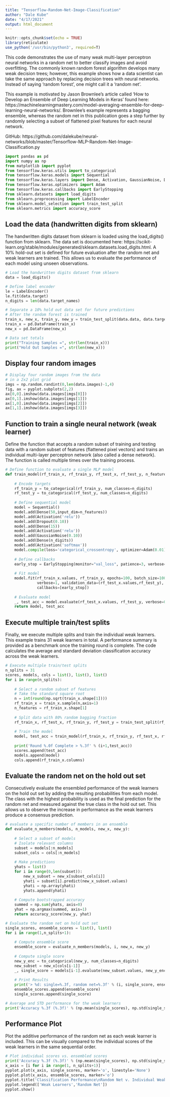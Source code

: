 ```yaml
---
title: "Tensorflow-Random-Net-Image-Classification"
author: "Dale Kube"
date: "4/17/2021"
output: html_document
---
```


```r
knitr::opts_chunk$set(echo = TRUE)
library(reticulate)
use_python('/usr/bin/python3', required=T)
```

This code demonstrates the use of many weak multi-layer perceptron neural networks in a random net to better classify images and avoid overfitting. The commonly known random forest algorithm develops many weak decision trees; however, this example shows how a data scientist can take the same approach by replacing decision trees with neural networks. Instead of saying ‘random forest’, one might call it a ‘random net’.

This example is motivated by Jason Brownlee’s article called ‘How to Develop an Ensemble of Deep Learning Models in Keras’ found here: https://machinelearningmastery.com/model-averaging-ensemble-for-deep-learning-neural-networks/. Brownlee’s example represents a bagging ensemble, whereas the random net in this publication goes a step further by randomly selecting a subset of flattened pixel features for each neural network.

GitHub: https://github.com/dalekube/neural-networks/blob/master/Tensorflow-MLP-Random-Net-Image-Classification.py

```python
import pandas as pd
import numpy as np
from matplotlib import pyplot
from tensorflow.keras.utils import to_categorical
from tensorflow.keras.models import Sequential
from tensorflow.keras.layers import Dense, Activation, GaussianNoise, Dropout
from tensorflow.keras.optimizers import Adam
from tensorflow.keras.callbacks import EarlyStopping
from sklearn.datasets import load_digits
from sklearn.preprocessing import LabelEncoder
from sklearn.model_selection import train_test_split
from sklearn.metrics import accuracy_score
```

## Load the data (handwritten digits from sklearn)

The handwritten digits dataset from sklearn is loaded using the load_digits() function from sklearn. The data set is documented here: https://scikit-learn.org/stable/modules/generated/sklearn.datasets.load_digits.html. A 10% hold-out set is defined for future evaluation after the random net and weak learners are trained. This allows us to evaluate the performance of each model using unseen observations.

```python
# Load the handwritten digits dataset from sklearn
data = load_digits()

# Define label encoder
le = LabelEncoder()
le.fit(data.target)
n_digits = len(data.target_names)

# Separate a 10% hold out data set for future predictions
# After the random forest is trained
train_x, new_x, train_y, new_y = train_test_split(data.data, data.target, stratify=data.target, test_size=0.1)
train_x = pd.DataFrame(train_x)
new_x = pd.DataFrame(new_x)

# Data set totals
print("Training Samples =", str(len(train_x)))
print("Hold Out Samples =", str(len(new_x)))
```

## Display four random images

```python
# Display four random images from the data
# in a 2x2 plot grid
imgs = np.random.randint(0,len(data.images)-1,4)
fig, ax = pyplot.subplots(2,2)
ax[0,0].imshow(data.images[imgs[0]])
ax[0,1].imshow(data.images[imgs[1]])
ax[1,0].imshow(data.images[imgs[2]])
ax[1,1].imshow(data.images[imgs[3]])
```

## Function to train a single neural network (weak learner)

Define the function that accepts a random subset of training and testing data with a random subset of features (flattened pixel vectors) and trains an individual multi-layer perceptron network (also called a dense network). The function is called multiple times over the training process.

```python
# Define function to evaluate a single MLP model
def train_model(rf_train_x, rf_train_y, rf_test_x, rf_test_y, n_features):
    
    # Encode targets
    rf_train_y = to_categorical(rf_train_y, num_classes=n_digits)
    rf_test_y = to_categorical(rf_test_y, num_classes=n_digits)
    
    # Define sequential model
    model = Sequential()
    model.add(Dense(50,input_dim=n_features))
    model.add(Activation('relu'))
    model.add(Dropout(0.10))
    model.add(Dense(15))
    model.add(Activation('relu'))
    model.add(GaussianNoise(0.10))
    model.add(Dense(n_digits))
    model.add(Activation('softmax'))
    model.compile(loss='categorical_crossentropy', optimizer=Adam(0.01), metrics=['accuracy'])
    
    # Define callbacks
    early_stop = EarlyStopping(monitor="val_loss", patience=3, verbose=1, restore_best_weights=True)
    
    # Fit model
    model.fit(rf_train_x.values, rf_train_y, epochs=100, batch_size=1000, 
              verbose=1, validation_data=(rf_test_x.values,rf_test_y),
              callbacks=[early_stop])
    
    # Evaluate model
    _, test_acc = model.evaluate(rf_test_x.values, rf_test_y, verbose=0)
    return model, test_acc
```

## Execute multiple train/test splits

Finally, we execute multiple splits and train the individual weak learners. This example trains 31 weak learners in total. A performance summary is provided as a benchmark once the training round is complete. The code calculates the average and standard deviation classification accuracy across the weak learners.

```python
# Execute multiple train/test splits
n_splits = 31
scores, models, cols = list(), list(), list()
for i in range(n_splits):
    
    # Select a random subset of features
    # Take the standard square root
    n = int(round(np.sqrt(train_x.shape[1])))
    rf_train_x = train_x.sample(n,axis=1)
    n_features = rf_train_x.shape[1]
    
    # Split data with 80% random bagging fraction
    rf_train_x, rf_test_x, rf_train_y, rf_test_y = train_test_split(rf_train_x, train_y, test_size=0.20)
    
    # Train the model
    model, test_acc = train_model(rf_train_x, rf_train_y, rf_test_x, rf_test_y, n_features)
    
    print('Round %.0f Complete > %.3f' % (i+1,test_acc))
    scores.append(test_acc)
    models.append(model)
    cols.append(rf_train_x.columns)
```

## Evaluate the random net on the hold out set

Consecutively evaluate the ensembled performance of the weak learners on the hold out set by adding the resulting probabilities from each model. The class with the highest probability is used as the final prediction for the random net and measured against the true class in the hold out set. This allows us to observe the increase in performance as the weak learners produce a consensus prediction.

```python
# evaluate a specific number of members in an ensemble
def evaluate_n_members(models, n_models, new_x, new_y):
    
    # Select a subset of models
    # Isolate relevant columns
    subset = models[:n_models]
    subset_cols = cols[:n_models]
    
    # Make predictions
    yhats = list()
    for i in range(0,len(subset)):        
        new_x_subset = new_x[subset_cols[i]]
        yhati = subset[i].predict(new_x_subset.values)
        yhati = np.array(yhati)
        yhats.append(yhati)
    
    # Compute bootstrapped accuracy
    summed = np.sum(yhats, axis=0)
    yhat = np.argmax(summed, axis=1)
    return accuracy_score(new_y, yhat)

# Evaluate the random net on hold out set
single_scores, ensemble_scores = list(), list()
for i in range(1,n_splits+1):
    
    # Compute ensemble score
    ensemble_score = evaluate_n_members(models, i, new_x, new_y)
    
    # Compute single score
    new_y_enc = to_categorical(new_y, num_classes=n_digits)
    new_subset = new_x[cols[i-1]]
    _, single_score = models[i-1].evaluate(new_subset.values, new_y_enc, verbose=0)
    
    # Print Results
    print('> %d: single=%.3f, random net=%.3f' % (i, single_score, ensemble_score))
    ensemble_scores.append(ensemble_score)
    single_scores.append(single_score)

# Average and STD performance for the weak learners
print('Accuracy %.3f (%.3f)' % (np.mean(single_scores), np.std(single_scores)))
```

## Performance Plot

Plot the additive performance of the random net as each weak learner is included. This can be visually compared to the individual scores of the weak learners in the same sequential order.

```python
# Plot individual scores vs. ensembled scores
print('Accuracy %.3f (%.3f)' % (np.mean(single_scores), np.std(single_scores)))
x_axis = [i for i in range(1, n_splits+1)]
pyplot.plot(x_axis, single_scores, marker='o', linestyle='None')
pyplot.plot(x_axis, ensemble_scores, marker='o')
pyplot.title('Classification Performance\nRandom Net v. Individual Weak Learners')
pyplot.legend(['Weak Learners','Random Net'])
pyplot.show()
```
